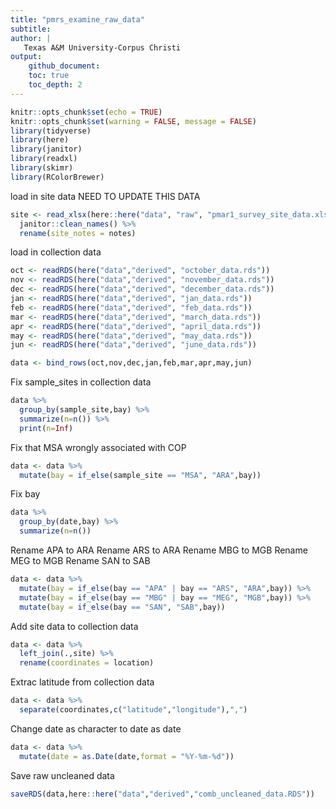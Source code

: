 ```yaml
---
title: "pmrs_examine_raw_data"
subtitle:
author: |
   Texas A&M University-Corpus Christi
output:
    github_document:
    toc: true
    toc_depth: 2
---
```


```r
knitr::opts_chunk$set(echo = TRUE)
knitr::opts_chunk$set(warning = FALSE, message = FALSE) 
library(tidyverse)
library(here)
library(janitor)
library(readxl)
library(skimr)
library(RColorBrewer)
```

load in site data  NEED TO UPDATE THIS DATA 

```r
site <- read_xlsx(here::here("data", "raw", "pmar1_survey_site_data.xlsx")) %>%
  janitor::clean_names() %>%
  rename(site_notes = notes)
```

load in collection data

```r
oct <- readRDS(here("data","derived", "october_data.rds"))
nov <- readRDS(here("data","derived", "november_data.rds"))
dec <- readRDS(here("data","derived", "december_data.rds"))
jan <- readRDS(here("data","derived", "jan_data.rds"))
feb <- readRDS(here("data","derived", "feb_data.rds"))
mar <- readRDS(here("data","derived", "march_data.rds"))
apr <- readRDS(here("data","derived", "april_data.rds"))
may <- readRDS(here("data","derived", "may_data.rds"))
jun <- readRDS(here("data","derived", "june_data.rds"))

data <- bind_rows(oct,nov,dec,jan,feb,mar,apr,may,jun)
```

Fix sample_sites in collection data

```r
data %>%
  group_by(sample_site,bay) %>%
  summarize(n=n()) %>%
  print(n=Inf)
```

Fix that MSA wrongly associated with COP

```r
data <- data %>%
  mutate(bay = if_else(sample_site == "MSA", "ARA",bay))
```


Fix bay

```r
data %>%
  group_by(date,bay) %>%
  summarize(n=n())
```

Rename APA to ARA
Rename ARS to ARA
Rename MBG to MGB
Rename MEG to MGB
Rename SAN to SAB

```r
data <- data %>%
  mutate(bay = if_else(bay == "APA" | bay == "ARS", "ARA",bay)) %>%
  mutate(bay = if_else(bay == "MBG" | bay == "MEG", "MGB",bay)) %>%
  mutate(bay = if_else(bay == "SAN", "SAB",bay))
```

Add site data to collection data

```r
data <- data %>%
  left_join(.,site) %>%
  rename(coordinates = location)
```


Extrac latitude from collection data

```r
data <- data %>%
  separate(coordinates,c("latitude","longitude"),",")
```

Change date as character to date as date

```r
data <- data %>%
  mutate(date = as.Date(date,format = "%Y-%m-%d"))
```

Save raw uncleaned data

```r
saveRDS(data,here::here("data","derived","comb_uncleaned_data.RDS"))
```

```r

```


